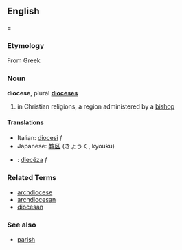 ==English===
===Etymology===
From Greek

===Noun===
'''diocese''', plural '''[[dioceses]]'''

# in Christian religions, a region administered by a [[bishop]]

====Translations====
*Italian: [[diocesi]] ''f''
*Japanese: [[教区]] (きょうく, kyouku)
*{{sk}}: [[diecéza]] ''f''

===Related Terms===
*[[archdiocese]]
*[[archdiocesan]]
*[[diocesan]]

===See also===
*[[parish]]
